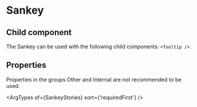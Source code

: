 
# Sankey

## Child component

The Sankey can be used with the following child components: `<Tooltip />`.

## Properties

Properties in the groups Other and Internal are not recommended to be used.

<ArgTypes of={SankeyStories} sort={'requiredFirst'} />
